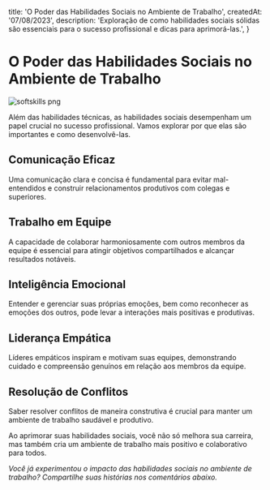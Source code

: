   title: 'O Poder das Habilidades Sociais no Ambiente de Trabalho',
  createdAt: '07/08/2023',
  description: 'Exploração de como habilidades sociais sólidas são essenciais para o sucesso profissional e dicas para aprimorá-las.',
}

# O Poder das Habilidades Sociais no Ambiente de Trabalho

![softskills png](/softskills.png)

Além das habilidades técnicas, as habilidades sociais desempenham um papel crucial no sucesso profissional. Vamos explorar por que elas são importantes e como desenvolvê-las.

## Comunicação Eficaz

Uma comunicação clara e concisa é fundamental para evitar mal-entendidos e construir relacionamentos produtivos com colegas e superiores.

## Trabalho em Equipe

A capacidade de colaborar harmoniosamente com outros membros da equipe é essencial para atingir objetivos compartilhados e alcançar resultados notáveis.

## Inteligência Emocional

Entender e gerenciar suas próprias emoções, bem como reconhecer as emoções dos outros, pode levar a interações mais positivas e produtivas.

## Liderança Empática

Líderes empáticos inspiram e motivam suas equipes, demonstrando cuidado e compreensão genuínos em relação aos membros da equipe.

## Resolução de Conflitos

Saber resolver conflitos de maneira construtiva é crucial para manter um ambiente de trabalho saudável e produtivo.

Ao aprimorar suas habilidades sociais, você não só melhora sua carreira, mas também cria um ambiente de trabalho mais positivo e colaborativo para todos.

*Você já experimentou o impacto das habilidades sociais no ambiente de trabalho? Compartilhe suas histórias nos comentários abaixo.*
